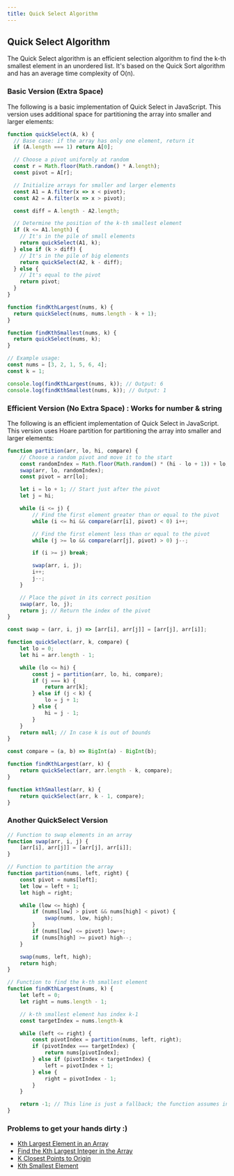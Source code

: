```yaml
---
title: Quick Select Algorithm
---
```


## Quick Select Algorithm

The Quick Select algorithm is an efficient selection algorithm to find the k-th smallest element in an unordered list. It's based on the Quick Sort algorithm and has an average time complexity of O(n).

### Basic Version (Extra Space)

The following is a basic implementation of Quick Select in JavaScript. This version uses additional space for partitioning the array into smaller and larger elements:

```Javascript
function quickSelect(A, k) {
  // Base case: if the array has only one element, return it
  if (A.length === 1) return A[0];

  // Choose a pivot uniformly at random
  const r = Math.floor(Math.random() * A.length);
  const pivot = A[r];

  // Initialize arrays for smaller and larger elements
  const A1 = A.filter(x => x < pivot);
  const A2 = A.filter(x => x > pivot);

  const diff = A.length - A2.length;

  // Determine the position of the k-th smallest element
  if (k <= A1.length) {
    // It's in the pile of small elements
    return quickSelect(A1, k);
  } else if (k > diff) {
    // It's in the pile of big elements
    return quickSelect(A2, k - diff);
  } else {
    // It's equal to the pivot
    return pivot;
  }
}

function findKthLargest(nums, k) {
  return quickSelect(nums, nums.length - k + 1);
}

function findKthSmallest(nums, k) {
  return quickSelect(nums, k);
}

// Example usage:
const nums = [3, 2, 1, 5, 6, 4];
const k = 1;

console.log(findKthLargest(nums, k)); // Output: 6
console.log(findKthSmallest(nums, k)); // Output: 1
```


### Efficient Version (No Extra Space) : Works for number & string

The following is an efficient implementation of Quick Select in JavaScript. This version uses Hoare partition for partitioning the array into smaller and larger elements:


```JavaScript
function partition(arr, lo, hi, compare) {
    // Choose a random pivot and move it to the start
    const randomIndex = Math.floor(Math.random() * (hi - lo + 1)) + lo;
    swap(arr, lo, randomIndex);
    const pivot = arr[lo];

    let i = lo + 1; // Start just after the pivot
    let j = hi;

    while (i <= j) {
        // Find the first element greater than or equal to the pivot
        while (i <= hi && compare(arr[i], pivot) < 0) i++;

        // Find the first element less than or equal to the pivot
        while (j >= lo && compare(arr[j], pivot) > 0) j--;

        if (i >= j) break;

        swap(arr, i, j);
        i++;
        j--;
    }

    // Place the pivot in its correct position
    swap(arr, lo, j);
    return j; // Return the index of the pivot
}

const swap = (arr, i, j) => [arr[i], arr[j]] = [arr[j], arr[i]];

function quickSelect(arr, k, compare) {
    let lo = 0;
    let hi = arr.length - 1;

    while (lo <= hi) {
        const j = partition(arr, lo, hi, compare);
        if (j === k) {
            return arr[k];
        } else if (j < k) {
            lo = j + 1;
        } else {
            hi = j - 1;
        }
    }
    return null; // In case k is out of bounds
}

const compare = (a, b) => BigInt(a) - BigInt(b);

function findKthLargest(arr, k) {
    return quickSelect(arr, arr.length - k, compare);
}

function kthSmallest(arr, k) {
    return quickSelect(arr, k - 1, compare);
}

```

### Another QuickSelect Version

```JavaScript
// Function to swap elements in an array
function swap(arr, i, j) {
    [arr[i], arr[j]] = [arr[j], arr[i]];
}

// Function to partition the array
function partition(nums, left, right) {
    const pivot = nums[left];
    let low = left + 1;
    let high = right;

    while (low <= high) {
        if (nums[low] > pivot && nums[high] < pivot) {
            swap(nums, low, high);
        }
        if (nums[low] <= pivot) low++;
        if (nums[high] >= pivot) high--;
    }

    swap(nums, left, high);
    return high;
}

// Function to find the k-th smallest element
function findKthLargest(nums, k) {
    let left = 0;
    let right = nums.length - 1;

    // k-th smallest element has index k-1
    const targetIndex = nums.length-k

    while (left <= right) {
        const pivotIndex = partition(nums, left, right);
        if (pivotIndex === targetIndex) {
            return nums[pivotIndex];
        } else if (pivotIndex < targetIndex) {
            left = pivotIndex + 1;
        } else {
            right = pivotIndex - 1;
        }
    }

    return -1; // This line is just a fallback; the function assumes input is valid.
}
```


### Problems to get your hands dirty :)

- [Kth Largest Element in an Array](https://leetcode.com/problems/kth-largest-element-in-an-array/description/)
- [Find the Kth Largest Integer in the Array](https://leetcode.com/problems/find-the-kth-largest-integer-in-the-array)
- [K Closest Points to Origin](https://leetcode.com/problems/k-closest-points-to-origin/description/)
- [Kth Smallest Element](https://www.geeksforgeeks.org/problems/kth-smallest-element5635/1)
